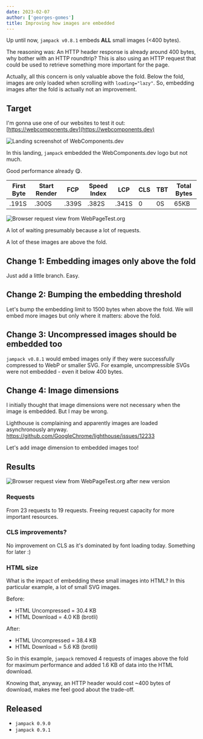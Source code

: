 ```yaml
---
date: 2023-02-07
author: ['georges-gomes']
title: Improving how images are embedded
---
```



Up until now, `jampack v0.8.1` embeds **ALL** small images (&lt;400 bytes).

The reasoning was: An HTTP header response is already around 400 bytes, why bother with an HTTP
roundtrip? This is also using an HTTP request that could be used to retrieve something more important for the page.

Actually, all this concern is only valuable above the fold. Below the fold, images are only
loaded when scrolling with `loading="lazy"`. So, embedding images after the fold is actually not an improvement.

## Target

I'm gonna use one of our websites to test it out: [https://webcomponents.dev](https://webcomponents.dev)

<picture>
  <img src={wcd.src} alt="Landing screenshot of WebComponents.dev" />
</picture>

In this landing, `jampack` embedded the WebComponents.dev logo but not much.

Good performance already 😋.

| First Byte | Start Render | FCP   | Speed Index | LCP   | CLS | TBT | Total Bytes |
| ---------- | ------------ | ----- | ----------- | ----- | --- | --- | ----------- |
| .191S      | .300S        | .339S | .382S       | .341S | 0   | 0S  | 65KB        |

<picture>
  <img
    src={requestsBefore.src}
    alt="Browser request view from WebPageTest.org"
  />
</picture>

A lot of waiting presumably because a lot of requests.

A lot of these images are above the fold.

## Change 1: Embedding images only above the fold

Just add a little branch. Easy.

## Change 2: Bumping the embedding threshold

Let's bump the embedding limit to 1500 bytes when above the fold. We will embed more
images but only where it matters: above the fold.

## Change 3: Uncompressed images should be embedded too

`jampack v0.8.1` would embed images only if they were successfully compressed to WebP or smaller SVG.
For example, uncompressible SVGs were not embedded - even it below 400 bytes.

## Change 4: Image dimensions

I initially thought that image dimensions were not necessary when the image is embedded.
But I may be wrong.

Lighthouse is complaining and apparently images are loaded asynchronously anyway.
https://github.com/GoogleChrome/lighthouse/issues/12233

Let's add image dimension to embedded images too!

## Results

<picture>
  <img
    src={requestsAfter.src}
    alt="Browser request view from WebPageTest.org after new version"
  />
</picture>

### Requests

From 23 requests to 19 requests.
Freeing request capacity for more important resources.

### CLS improvements?

No improvement on CLS as it's dominated by font loading today. Something for later :)

### HTML size

What is the impact of embedding these small images into HTML?
In this particular example, a lot of small SVG images.

Before:

- HTML Uncompressed = 30.4 KB
- HTML Download = 4.0 KB (brotli)

After:

- HTML Uncompressed = 38.4 KB
- HTML Download = 5.6 KB (brotli)

So in this example, `jampack` removed 4 requests of images above the fold for maximum
performance and added 1.6 KB of data into the HTML download.

Knowing that, anyway, an HTTP header would cost ~400 bytes of download, makes me feel good about the trade-off.

## Released

- `jampack 0.9.0`
- `jampack 0.9.1`
